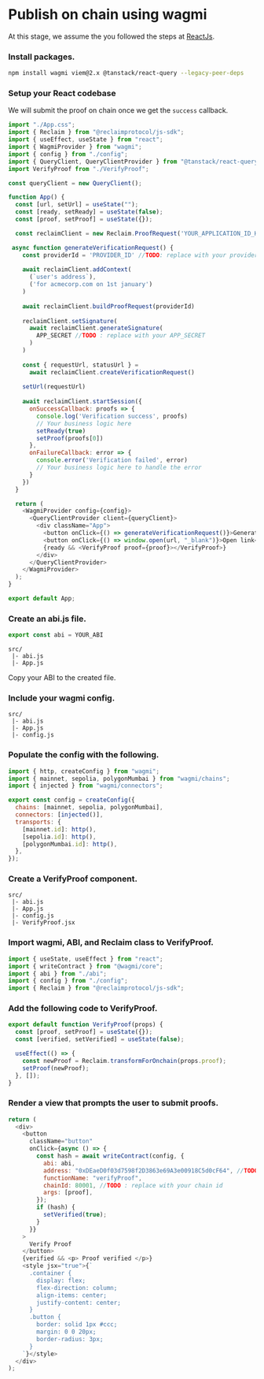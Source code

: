 
# Publish on chain using wagmi

At this stage, we assume the you followed the steps at [ReactJs](/react).

<Steps>

### Install packages.

```bash copy
npm install wagmi viem@2.x @tanstack/react-query --legacy-peer-deps
```

### Setup your React codebase

We will submit the proof on chain once we get the `success` callback.

```js copy showLineNumbers {43-44,54,55,59,61,62}
import "./App.css";
import { Reclaim } from "@reclaimprotocol/js-sdk";
import { useEffect, useState } from "react";
import { WagmiProvider } from "wagmi";
import { config } from "./config";
import { QueryClient, QueryClientProvider } from "@tanstack/react-query";
import VerifyProof from "./VerifyProof";

const queryClient = new QueryClient();

function App() {
  const [url, setUrl] = useState("");
  const [ready, setReady] = useState(false);
  const [proof, setProof] = useState({});

  const reclaimClient = new Reclaim.ProofRequest('YOUR_APPLICATION_ID_HERE') //TODO: replace with your applicationId

 async function generateVerificationRequest() {
    const providerId = 'PROVIDER_ID' //TODO: replace with your provider ids you had selected while creating the application
 
    await reclaimClient.addContext(
      (`user's address`),
      ('for acmecorp.com on 1st january')
    )
 
    await reclaimClient.buildProofRequest(providerId)
 
    reclaimClient.setSignature(
      await reclaimClient.generateSignature(
        APP_SECRET //TODO : replace with your APP_SECRET
      )
    )
 
    const { requestUrl, statusUrl } =
      await reclaimClient.createVerificationRequest()
 
    setUrl(requestUrl)
 
    await reclaimClient.startSession({
      onSuccessCallback: proofs => {
        console.log('Verification success', proofs)
        // Your business logic here
        setReady(true)
        setProof(proofs[0])
      },
      onFailureCallback: error => {
        console.error('Verification failed', error)
        // Your business logic here to handle the error
      }
    })
  }

  return (
    <WagmiProvider config={config}>
      <QueryClientProvider client={queryClient}>
        <div className="App">
          <button onClick={() => generateVerificationRequest()}>Generate Verification Request</button>
          <button onClick={() => window.open(url, "_blank")}>Open link</button>
          {ready && <VerifyProof proof={proof}></VerifyProof>}
        </div>
      </QueryClientProvider>
    </WagmiProvider>
  );
}

export default App;
```



### Create an abi.js file.
```js copy
export const abi = YOUR_ABI
```

```
src/
 |- abi.js
 |- App.js
```

Copy your ABI to the created file.

### Include your wagmi config.

```
src/
 |- abi.js
 |- App.js
 |- config.js
```

### Populate the config with the following.

```js copy showLineNumbers
import { http, createConfig } from "wagmi";
import { mainnet, sepolia, polygonMumbai } from "wagmi/chains";
import { injected } from "wagmi/connectors";

export const config = createConfig({
  chains: [mainnet, sepolia, polygonMumbai],
  connectors: [injected()],
  transports: {
    [mainnet.id]: http(),
    [sepolia.id]: http(),
    [polygonMumbai.id]: http(),
  },
});
```

### Create a VerifyProof component.

```
src/
 |- abi.js
 |- App.js
 |- config.js
 |- VerifyProof.jsx
```

### Import wagmi, ABI, and Reclaim class to VerifyProof.

```js copy showLineNumbers
import { useState, useEffect } from "react";
import { writeContract } from "@wagmi/core";
import { abi } from "./abi";
import { config } from "./config";
import { Reclaim } from "@reclaimprotocol/js-sdk";
```

### Add the following code to VerifyProof.

```js copy showLineNumbers
export default function VerifyProof(props) {
  const [proof, setProof] = useState({});
  const [verified, setVerified] = useState(false);

  useEffect(() => {
    const newProof = Reclaim.transformForOnchain(props.proof);
    setProof(newProof);
  }, []);
}
```

### Render a view that prompts the user to submit proofs.

```js copy showLineNumbers
return (
  <div>
    <button
      className="button"
      onClick={async () => {
        const hash = await writeContract(config, {
          abi: abi,
          address: "0xDEaeD0f03d7598f2D3863e69A3e00918C5d0cF64", //TODO : replace with your contract's address
          functionName: "verifyProof",
          chainId: 80001, //TODO : replace with your chain id
          args: [proof],
        });
        if (hash) {
          setVerified(true);
        }
      }}
    >
      Verify Proof
    </button>
    {verified && <p> Proof verified </p>}
    <style jsx="true">{`
      .container {
        display: flex;
        flex-direction: column;
        align-items: center;
        justify-content: center;
      }
      .button {
        border: solid 1px #ccc;
        margin: 0 0 20px;
        border-radius: 3px;
      }
    `}</style>
  </div>
);
```

</Steps>
